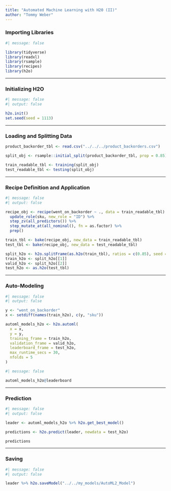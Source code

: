 ```yaml
---
title: "Automated Machine Learning with H20 (II)"
author: "Tommy Weber"
---
```


### Importing Libraries

```r
#| message: false

library(tidyverse)
library(readxl)
library(rsample)
library(recipes)
library(h2o)

```

---

### Initializing H2O

```r
#| message: false
#| output: false

h2o.init()
set.seed(seed = 1113)

```

---

### Loading and Splitting Data

```r

product_backorder_tbl <- read.csv("../../../product_backorders.csv")

split_obj <- rsample::initial_split(product_backorder_tbl, prop = 0.85)

train_readable_tbl <- training(split_obj)
test_readable_tbl <- testing(split_obj)

```

---

### Recipe Definition and Application

```r
#| message: false
#| output: false

recipe_obj <- recipe(went_on_backorder ~ ., data = train_readable_tbl) %>% 
  update_role(sku, new_role = "ID") %>% 
  step_zv(all_predictors()) %>% 
  step_mutate_at(all_nominal(), fn = as.factor) %>% 
  prep()

train_tbl <- bake(recipe_obj, new_data = train_readable_tbl)
test_tbl <- bake(recipe_obj, new_data = test_readable_tbl)

split_h2o <- h2o.splitFrame(as.h2o(train_tbl), ratios = c(0.85), seed = 1234)
train_h2o <- split_h2o[[1]]
valid_h2o <- split_h2o[[2]]
test_h2o <- as.h2o(test_tbl)

```

---

### Auto-Modeling

```r
#| message: false
#| output: false

y <- "went_on_backorder"
x <- setdiff(names(train_h2o), c(y, "sku"))

automl_models_h2o <- h2o.automl(
  x = x,
  y = y,
  training_frame = train_h2o,
  validation_frame = valid_h2o,
  leaderboard_frame = test_h2o,
  max_runtime_secs = 30,
  nfolds = 5
)

```

```r
#| message: false

automl_models_h2o@leaderboard

```

---

### Prediction

```r
#| message: false
#| output: false

leader <- automl_models_h2o %>% h2o.get_best_model()

predictions <- h2o.predict(leader, newdata = test_h2o)

```

```r

predictions

```

---

### Saving

```r
#| message: false
#| output: false

leader %>% h2o.saveModel("../../my_models/AutoML2_Model")

```
